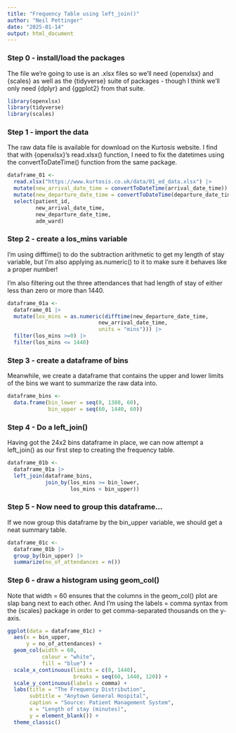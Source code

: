 ```yaml
---
title: "Frequency Table using left_join()"
author: "Neil Pettinger"
date: "2025-01-14"
output: html_document
---
```


### Step 0 - install/load the packages

The file we're going to use is an .xlsx files so we'll need {openxlsx} and {scales} as well as the {tidyverse} suite of packages - though I think we'll only need {dplyr} and {ggplot2} from that suite.

```r
library(openxlsx)
library(tidyverse)
library(scales)
```

### Step 1 - import the data

The raw data file is available for download on the Kurtosis website. I find that with {openxlsx}'s read.xlsx() function, I need to fix the datetimes using the convertToDateTime() function from the same package.

```r
dataframe_01 <-
  read.xlsx("https://www.kurtosis.co.uk/data/01_ed_data.xlsx") |>  
  mutate(new_arrival_date_time = convertToDateTime(arrival_date_time)) |> 
  mutate(new_departure_date_time = convertToDateTime(departure_date_time)) |> 
  select(patient_id,
         new_arrival_date_time,
         new_departure_date_time,
         adm_ward)
```

### Step 2 - create a los_mins variable

I'm using difftime() to do the subtraction arithmetic to get my length of stay variable, but I'm also applying as.numeric() to it to make sure it behaves like a proper number!

I'm also filtering out the three attendances that had length of stay of either less than zero or more than 1440.

```r
dataframe_01a <-
  dataframe_01 |>
  mutate(los_mins = as.numeric(difftime(new_departure_date_time,
                             new_arrival_date_time,
                             units = "mins"))) |> 
  filter(los_mins >=0) |> 
  filter(los_mins <= 1440)
```

### Step 3 - create a dataframe of bins

Meanwhile, we create a dataframe that contains the upper and lower limits of the bins we want to summarize the raw data into.

```r
dataframe_bins <-
  data.frame(bin_lower = seq(0, 1380, 60),
             bin_upper = seq(60, 1440, 60))
```

### Step 4 - Do a left_join()

Having got the 24x2 bins dataframe in place, we can now attempt a left_join() as our first step to creating the frequency table.

```r
dataframe_01b <-
  dataframe_01a |> 
  left_join(dataframe_bins,
            join_by(los_mins >= bin_lower,
                    los_mins < bin_upper))
```

### Step 5 - Now need to group this dataframe...

If we now group this dataframe by the bin_upper variable, we should get a neat summary table.

```r
dataframe_01c <-
  dataframe_01b |> 
  group_by(bin_upper) |> 
  summarize(no_of_attendances = n())
```


### Step 6 - draw a histogram using geom_col()

Note that width = 60 ensures that the columns in the geom_col() plot are slap bang next to each other. And I'm using the labels = comma syntax from the {scales} package in order to get comma-separated thousands on the y-axis.

```r
ggplot(data = dataframe_01c) +
  aes(x = bin_upper,
      y = no_of_attendances) +
  geom_col(width = 60,
           colour = "white",
           fill = "blue") +
  scale_x_continuous(limits = c(0, 1440),
                     breaks = seq(60, 1440, 120)) +
  scale_y_continuous(labels = comma) +
  labs(title = "The Frequency Distribution",
       subtitle = "Anytown General Hospital",
       caption = "Source: Patient Management System",
       x = "Length of stay (minutes)",
       y = element_blank()) +
  theme_classic()
```

